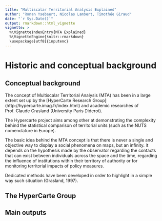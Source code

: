 ```yaml
---
title: "Multiscalar Territorial Analysis Explained"
author: "Ronan Ysebaert, Nicolas Lambert, Timothée Giraud"
date: "`r Sys.Date()`"
output: rmarkdown::html_vignette
vignette: >
  %\VignetteIndexEntry{MTA Explained}
  %\VignetteEngine{knitr::rmarkdown}
  \usepackage[utf8]{inputenc}
---
```


# Historic and conceptual background


## Conceptual background
The concept of Multiscalar Territorial Analysis (MTA) has been in a large extent set up by the [HyperCarte Research 
Group] (http://hypercarte.imag.fr/index.html) and academic researches of Prof. Claude Grasland (University Paris Diderot). 

The Hypercarte project aims among other at demonstrating the complexity behind the statistical comparison of territorial units (such as the NUTS nomenclature in Europe).

The basic idea behind the MTA concept is that there is never a single and objective way to display a social phenomena on maps, but an infinity. It depends on the hypothesis made by the observator regarding the contacts that can exist between individuals across the space and the time, regarding the influence of institutions within their territory of authority or for monitoring territorial impacts of policy measures. 

Dedicated methods have been developed in order to highlight in a simple way such situation (Grasland, 1997).  

## The HyperCarte Group

## Main outputs
